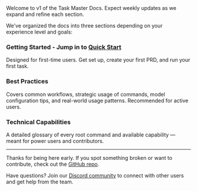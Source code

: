 <Tip>
Welcome to v1 of the Task Master Docs. Expect weekly updates as we expand and refine each section.
</Tip>

We've organized the docs into three sections depending on your experience level and goals:

### Getting Started - Jump in to [Quick Start](/docs/getting-started/quick-start)
Designed for first-time users. Get set up, create your first PRD, and run your first task.

### Best Practices
Covers common workflows, strategic usage of commands, model configuration tips, and real-world usage patterns. Recommended for active users.

### Technical Capabilities
A detailed glossary of every root command and available capability — meant for power users and contributors.

---

Thanks for being here early. If you spot something broken or want to contribute, check out the [GitHub repo](https://github.com/mcontheway/taskmaster-no-ai).

Have questions? Join our [Discord community](https://discord.gg/fWJkU7rf) to connect with other users and get help from the team.